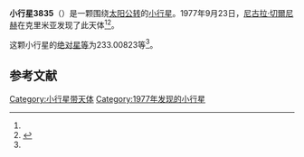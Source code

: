 {{Infobox planet
| bgcolour = #FFFFC0
| name = 3835 Korolenko
| symbol = 
| image = 
| caption = 
| discovery = yes
| discovery_ref = 
| discoverer = [[尼古拉·切爾尼赫|尼古拉·切爾尼赫]]
| discovery_site = [[克里米亚|克里米亚]] 
| discovered = 1977年9月23日
| designations = yes
| mp_name = 
| named_after = 
| alt_names = 1977 SD3/ 1953 FK / 1977 TN6 / 1980 KN1
| mp_category = [[主带小行星|主带小行星]]
| orbit_ref = <ref name="a">[http://ssd.jpl.nasa.gov/sbdb.cgi?sstr=3835 3835 Korolenko] {{Wayback|url=http://ssd.jpl.nasa.gov/sbdb.cgi?sstr=3835 |date=20200917225127 }}，小行星數據庫瀏覽器（JPL Small-Body Database Browser）－[[美国国家航空航天局|美国国家航空航天局]]喷气推进实验室</ref>
| epoch = 2456400.5 (2013年4月18日更新)
| aphelion = {{convert|3.0943231|AU|km|3|abbr=on|lk=out}}
| perihelion = {{convert|2.2516543|AU|km|3|abbr=on}}
| semimajor = {{convert|2.6729887|AU|km|3|abbr=on}}
| eccentricity = 0.1576267
| period = 1596.224963 [[日|日]]<br />4.37[[儒略年|儒略年]]
| avg_speed = 
| inclination = 12.60882
| asc_node = 175.53769
| mean_anomaly = 
| arg_peri = 233.00823
| satellites = 
| physical_characteristics = yes
| dimensions = 
| mass = 
| density = 
| surface_grav = 
| escape_velocity = 
| sidereal_day = 
| axial_tilt = 
| pole_ecliptic_lat = 
| pole_ecliptic_lon = 
| albedo = 
| temperatures= 
| temp_name1 = 
| mean_temp_1 = 
| max_temp_1 = 
| temp_name2 = 
| max_temp_2 = 
| spectral_type = 
| abs_magnitude = 233.00823
}}

'''小行星3835'''（{{lang-en|3835 Korolenko}}）是一颗围绕[[太阳|太阳]][[公转|公转]]的[[小行星|小行星]]。1977年9月23日，[[尼古拉·切爾尼赫|尼古拉·切爾尼赫]]在克里米亚发现了此天体<ref name="a" /><ref>{{cite news|title=小行星列表|url=http://cfa-www.harvard.edu/iau/lists/NumberedMPs.txt|accessdate=2013-07-08|newspaper=哈佛大学|archive-date=2008-05-17|archive-url=https://web.archive.org/web/20080517010638/http://cfa-www.harvard.edu/iau/lists/NumberedMPs.txt|dead-url=no}}</ref>。

这颗小行星的[[绝对星等|绝对星等]]为233.00823等<ref name="a" />。

==参考文献==
{{reflist}}
{{Minor Planet Number|[[小行星3834|小行星3834]]|[[小行星3836|小行星3836]]}}

{{小天体}}

[[Category:小行星带天体|Category:小行星带天体]]
[[Category:1977年发现的小行星|Category:1977年发现的小行星]]

{{asteroid-stub}}